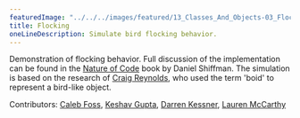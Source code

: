---
featuredImage: "../../../images/featured/13_Classes_And_Objects-03_Flocking-thumbnail.png"
title: Flocking
oneLineDescription: Simulate bird flocking behavior.
---

Demonstration of flocking behavior.
Full discussion of the implementation can be found in the
<a href="https://natureofcode.com/book/chapter-6-autonomous-agents/">Nature of Code</a>
book by Daniel Shiffman. The simulation is based on the research of
<a href="http://www.red3d.com/cwr/">Craig Reynolds</a>, who
used the term 'boid' to represent a bird-like object.

Contributors: <a href="https://github.com/calebfoss" target="_blank">Caleb Foss</a>, <a href="https://github.com/keshavg2" target="_blank">Keshav Gupta</a>, <a href="https://github.com/dkessner" target="_blank">Darren Kessner</a>, <a href="https://github.com/lmccart" target="_blank">Lauren McCarthy</a>